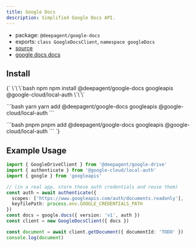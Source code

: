 ```yaml
---
title: Google Docs
description: Simplified Google Docs API.
---
```


- package: `@deepagent/google-docs`
- exports: `class GoogleDocsClient`, `namespace googleDocs`
- [source](https://github.com/amardeeplakshkar/deepagent/blob/main/packages/google-docs/src/google-docs-client.ts)
- [google docs docs](https://developers.google.com/workspace/docs/api)

## Install

<PackageTabs>
{`
\`\`\`bash npm
npm install @deepagent/google-docs googleapis @google-cloud/local-auth
\`\`\`

\`\`\`bash yarn
yarn add @deepagent/google-docs googleapis @google-cloud/local-auth
\`\`\`

\`\`\`bash pnpm
pnpm add @deepagent/google-docs googleapis @google-cloud/local-auth
\`\`\`
`}
</PackageTabs>

## Example Usage

```ts
import { GoogleDriveClient } from '@deepagent/google-drive'
import { authenticate } from '@google-cloud/local-auth'
import { google } from 'googleapis'

// (in a real app, store these auth credentials and reuse them)
const auth = await authenticate({
  scopes: ['https://www.googleapis.com/auth/documents.readonly'],
  keyfilePath: process.env.GOOGLE_CREDENTIALS_PATH
})
const docs = google.docs({ version: 'v1', auth })
const client = new GoogleDocsClient({ docs })

const document = await client.getDocument({ documentId: 'TODO' })
console.log(document)
```
